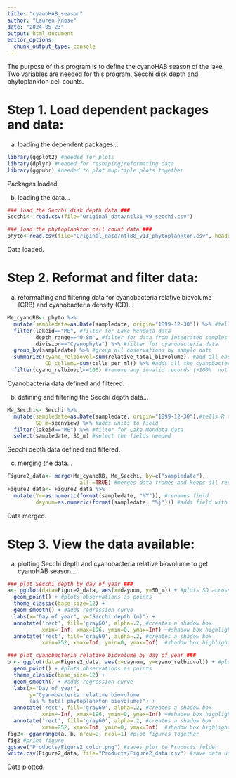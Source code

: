 ```yaml
---
title: "cyanoHAB_season"
author: "Lauren Knose"
date: "2024-05-23"
output: html_document
editor_options: 
  chunk_output_type: console
---
```


The purpose of this program is to define the cyanoHAB season of the lake. Two variables are needed for this program, Secchi disk depth and phytoplankton cell counts. 

# Step 1. Load dependent packages and data:

a) loading the dependent packages...

```r
library(ggplot2) #needed for plots
library(dplyr) #needed for reshaping/reformating data
library(ggpubr) #needed to plot mupltiple plots together
```

Packages loaded.

b) loading the data...

```r
### load the Secchi disk depth data ###
Secchi<- read.csv(file="Original_data/ntl31_v9_secchi.csv")

### load the phytoplankton cell count data ###
phyto<-read.csv(file="Original_data/ntl88_v13_phytoplankton.csv", header=TRUE)
```

Data loaded.

# Step 2. Reformat and filter data:

a) reformatting and filtering data for cyanobacteria relative biovolume (CRB) and cyanobacteria density (CD)...

```r
Me_cyanoRB<- phyto %>%
  mutate(sampledate=as.Date(sampledate, origin="1899-12-30")) %>% #tells R to format field as Datey
  filter(lakeid=="ME", #filter for Lake Mendota data
         depth_range=="0-8m", #filter for data from integrated samples 0 to 8m
         division=="Cyanophyta") %>% #filter for cyanobacteria data
  group_by(sampledate) %>% #group all observations by sample date
  summarize(cyano_relbiovol=sum(relative_total_biovolume), #add all observations of cyanobacteria biovolumes together for each sample date
            CD_cellsmL=sum(cells_per_ml)) %>% #adds all the cyanobacteria cells/mL together for each sample date
  filter(cyano_relbiovol<=100) #remove any invalid records (>100%  not valid entry)
```

Cyanobacteria data defined and filtered.

b) defining and filtering the Secchi depth data...

```r
Me_Secchi<- Secchi %>%
  mutate(sampledate=as.Date(sampledate, origin="1899-12-30"),#tells R to format field as Date
         SD_m=secnview) %>% #adds units to field
  filter(lakeid=="ME") %>% #filter for Lake Mendota data
  select(sampledate, SD_m) #select the fields needed
```

Secchi depth data defined and filtered.

c) merging the data...
```r
Figure2_data<- merge(Me_cyanoRB, Me_Secchi, by=c("sampledate"),
                       all =TRUE) #merges data frames and keeps all records 
Figure2_data<- Figure2_data %>%
  mutate(Yr=as.numeric(format(sampledate, "%Y")), #renames field
         daynum=as.numeric(format(sampledate, "%j"))) #adds field with day
```

Data merged.

# Step 3. View the data available:

a)  plotting Secchi depth and cyanobacteria relative biovolume to get cyanoHAB season...

```r
### plot Secchi depth by day of year ###
a<- ggplot(data=Figure2_data, aes(x=daynum, y=SD_m)) + #plots SD across day
  geom_point() + #plots observations as points
  theme_classic(base_size=12) +
  geom_smooth() + #adds regression curve
  labs(x="Day of year", y="Secchi depth (m)") +
  annotate('rect', fill='gray60', alpha=.2, #creates a shadow box 
           xmin=-Inf, xmax=196, ymin=0, ymax=Inf) +#shadow box highlights CyanoHAB season
  annotate('rect', fill='gray60', alpha=.2, #creates a shadow box 
           xmin=252, xmax=Inf, ymin=0, ymax=Inf)  #shadow box highlights CyanoHAB season

### plot cyanobacteria relative biovolume by day of year ###
b <- ggplot(data=Figure2_data, aes(x=daynum, y=cyano_relbiovol)) + #plots cyano RB across day
  geom_point() + #plots observations as points
  theme_classic(base_size=12) +
  geom_smooth() + #adds regression curve
  labs(x="Day of year", 
       y="Cyanobacteria relative biovolume 
       (as % total phytoplankton biovolume)") +
  annotate('rect', fill='gray60', alpha=.2, #creates a shadow box 
           xmin=-Inf, xmax=196, ymin=0, ymax=Inf) +#shadow box highlights CyanoHAB season
  annotate('rect', fill='gray60', alpha=.2, #creates a shadow box 
           xmin=252, xmax=Inf, ymin=0, ymax=Inf)  #shadow box highlights CyanoHAB season
fig2<- ggarrange(a, b, nrow=2, ncol=1) #plot figures together
fig2 #print figure
ggsave("Products/Figure2_color.png") #saves plot to Products folder
write.csv(Figure2_data, file="Products/Figure2_data.csv") #save data used to make figure
```

Data plotted.